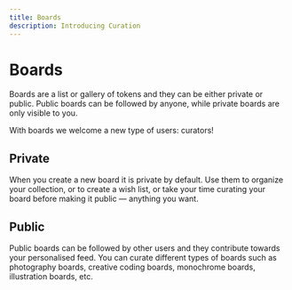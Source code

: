 ```yaml
---
title: Boards
description: Introducing Curation
---
```


# Boards

Boards are a list or gallery of tokens and they can be either private or public.
Public boards can be followed by anyone, while private boards are only visible to you.

With boards we welcome a new type of users: curators!

## Private

When you create a new board it is private by default. Use them to organize your collection, or to create a wish list, or take your time curating your board before making it public — anything you want.

## Public

Public boards can be followed by other users and they contribute towards your personalised feed. You can curate different types of boards such as photography boards, creative coding boards, monochrome boards, illustration boards, etc.
